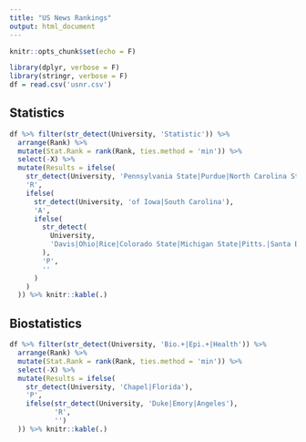 ```yaml
---
title: "US News Rankings"
output: html_document
---
```


```r
knitr::opts_chunk$set(echo = F)
```

```r
library(dplyr, verbose = F)
library(stringr, verbose = F)
df = read.csv('usnr.csv')
```

## Statistics

```r
df %>% filter(str_detect(University, 'Statistic')) %>%
  arrange(Rank) %>%
  mutate(Stat.Rank = rank(Rank, ties.method = 'min')) %>%
  select(-X) %>%
  mutate(Results = ifelse(
    str_detect(University, 'Pennsylvania State|Purdue|North Carolina State'),
    'R',
    ifelse(
      str_detect(University, 'of Iowa|South Carolina'),
      'A',
      ifelse(
        str_detect(
          University,
          'Davis|Ohio|Rice|Colorado State|Michigan State|Pitts.|Santa Barbara|Riverside'
        ),
        'P',
        ''
      )
    )
  )) %>% knitr::kable(.)
```

## Biostatistics

```r
df %>% filter(str_detect(University, 'Bio.+|Epi.+|Health')) %>%
  arrange(Rank) %>%
  mutate(Stat.Rank = rank(Rank, ties.method = 'min')) %>%
  select(-X) %>%
  mutate(Results = ifelse(
    str_detect(University, 'Chapel|Florida'),
    'P',
    ifelse(str_detect(University, 'Duke|Emory|Angeles'),
           'R',
           '')
  )) %>% knitr::kable(.)
```
